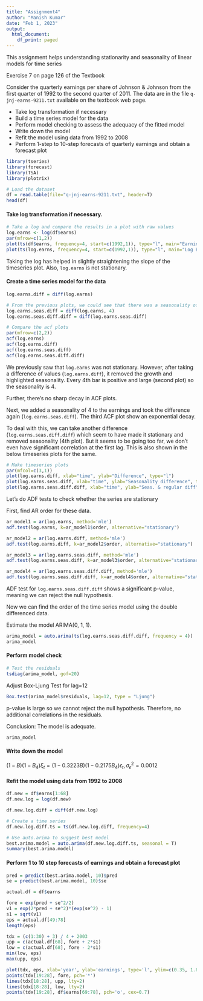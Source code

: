 ---
title: "Assignment4"
author: "Manish Kumar"
date: "Feb 1, 2023"
output:
  html_document:
    df_print: paged
---
This assignment helps understanding stationarity and seasonality of linear models for time series

Exercise 7 on page 126 of the Textbook

Consider the quarterly earnings per share of Johnson & Johnson from the first quarter of 1992 to the second quarter of 2011. The data are in the file `q-jnj-earns-9211.txt` available on the textbook web page.

- Take log transformation if necessary
- Build a time series model for the data
- Perform model checking to assess the adequacy of the fitted model
- Write down the model
- Refit the model using data from 1992 to 2008
- Perform 1-step to 10-step forecasts of quarterly earnings and obtain a forecast plot

```{r, warning=FALSE, include=FALSE}
library(tseries)
library(forecast)
library(TSA)
library(plotrix)
```

```{r}
# Load the dataset
df = read.table(file="q-jnj-earns-9211.txt", header=T)
head(df)
```

#### Take log transformation if necessary.

```{r}
# Take a log and compare the results in a plot with raw values
log.earns <- log(df$earns)
par(mfrow=c(1,2))
plot(ts(df$earns, frequency=4, start=c(1992,1)), type="l", main="Earnings")
plot(ts(log.earns, frequency=4, start=c(1992,1)), type="l", main="Log Earnings")
```

Taking the log has helped in slightly straightening the slope of the timeseries plot. Also, `log.earns` is not stationary.

#### Create a time series model for the data

```{r}
log.earns.diff = diff(log.earns)

# From the previous plots, we could see that there was a seasonality of 4. Add it to earnings difference
log.earns.seas.diff = diff(log.earns, 4)
log.earns.seas.diff.diff = diff(log.earns.seas.diff)

# Compare the acf plots
par(mfrow=c(2,2))
acf(log.earns)
acf(log.earns.diff)
acf(log.earns.seas.diff)
acf(log.earns.seas.diff.diff)
```

We previously saw that `log.earns` was not stationary. However, after taking a difference of values (`log.earns.diff`), it removed the growth and highlighted seasonality. Every 4th bar is positive and large (second plot) so the seasonality is 4.

Further, there's no sharp decay in ACF plots.

Next, we added a seasonality of 4 to the earnings and took the difference again (`log.earns.seas.diff`). The third ACF plot show an exponential decay.

To deal with this, we can take another difference (`log.earns.seas.diff.diff`) which seem to have made it stationary and removed seasonality (4th plot). But it seems to be going too far, we don't even have significant correlation at the first lag. This is also shown in the below timeseries plots for the same.

```{r}
# Make timeseries plots
par(mfcol=c(3,1))
plot(log.earns.diff, xlab="time", ylab="Difference", type="l")
plot(log.earns.seas.diff, xlab="time", ylab="Seasonality difference", type="l")
plot(log.earns.seas.diff.diff, xlab="time", ylab="Seas. & regular diff", type="l")
```

Let's do ADF tests to check whether the series are stationary

First, find AR order for these data.
```{r,warning=FALSE}
ar_model1 = ar(log.earns, method='mle')
adf.test(log.earns, k=ar_model1$order, alternative="stationary") 

ar_model2 = ar(log.earns.diff, method='mle')
adf.test(log.earns.diff, k=ar_model2$order, alternative="stationary")

ar_model3 = ar(log.earns.seas.diff, method='mle')
adf.test(log.earns.seas.diff, k=ar_model3$order, alternative="stationary") 

ar_model4 = ar(log.earns.seas.diff.diff, method='mle')
adf.test(log.earns.seas.diff.diff, k=ar_model4$order, alternative="stationary") 
```


ADF test for `log.earns.seas.diff.diff` shows a significant p-value, meaning we can reject the null hypothesis.

Now we can find the order of the time series model using the double differenced data.

Estimate the model ARIMA(0, 1, 1).
```{r,warning=FALSE}
arima_model = auto.arima(ts(log.earns.seas.diff.diff, frequency = 4))
arima_model
```


#### Perform model check
```{r}
# Test the residuals
tsdiag(arima_model, gof=20)
```

Adjust Box-Ljung Test for lag=12
```{r}
Box.test(arima_model$residuals, lag=12, type = "Ljung")
```

p-value is large so we cannot reject the null hypothesis. Therefore, no additional correlations in the residuals.

Conclusion: The model is adequate.

```{r, warning=FALSE}
arima_model
```

#### Write down the model

$(1-B)(1-B_{4})\xi_{t}=(1-0.3223B)(1-0.2175B_{4})\epsilon_{t}, \sigma^{2}_{\epsilon}=0.0012$

#### Refit the model using data from 1992 to 2008

```{r}
df.new = df$earns[1:68]
df.new.log = log(df.new)

df.new.log.diff = diff(df.new.log)

# Create a time series
df.new.log.diff.ts = ts(df.new.log.diff, frequency=4)

# Use auto.arima to suggest best model
best.arima.model = auto.arima(df.new.log.diff.ts, seasonal = T)
summary(best.arima.model)
```

#### Perform 1 to 10 step forecasts of earnings and obtain a forecast plot


```{r}
pred = predict(best.arima.model, 10)$pred
se = predict(best.arima.model, 10)$se

actual.df = df$earns

fore = exp(pred + se^2/2)
v1 = exp(2*pred + se^2)*(exp(se^2) - 1)
s1 = sqrt(v1)
eps = actual.df[49:78]
length(eps)
```


```{r}
tdx = (c(1:30) + 3) / 4 + 2003
upp = c(actual.df[68], fore + 2*s1)
low = c(actual.df[68], fore - 2*s1)
min(low, eps)
max(upp, eps)
```

```{r}

plot(tdx, eps, xlab='year', ylab='earnings', type='l', ylim=c(0.35, 1.8))
points(tdx[19:28], fore, pch='*')
lines(tdx[18:28], upp, lty=2)
lines(tdx[18:28], low, lty=2)
points(tdx[19:28], df$earns[69:78], pch='o', cex=0.7)
```

